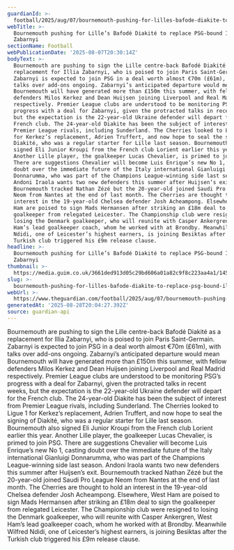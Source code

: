 ```yaml
---
guardianId: >-
  football/2025/aug/07/bournemouth-pushing-for-lilles-bafode-diakite-to-replace-outgoing-illia-zabarnyi
webTitle: >-
  Bournemouth pushing for Lille’s Bafodé Diakité to replace PSG-bound Illia
  Zabarnyi
sectionName: Football
webPublicationDate: '2025-08-07T20:30:14Z'
bodyText: >-
  Bournemouth are pushing to sign the Lille centre-back Bafodé Diakité as a
  replacement for Illia Zabarnyi, who is poised to join Paris Saint-Germain.
  Zabarnyi is expected to join PSG in a deal worth almost €70m (£61m), with
  talks over add-ons ongoing. Zabarnyi’s anticipated departure would mean
  Bournemouth will have generated more than £150m this summer, with fellow
  defenders Milos Kerkez and Dean Huijsen joining Liverpool and Real Madrid
  respectively. Premier League clubs are understood to be monitoring PSG’s
  progress with a deal for Zabarnyi, given the protracted talks in recent weeks,
  but the expectation is the 22-year-old Ukraine defender will depart for the
  French club. The 24-year-old Diakite has been the subject of interest from
  Premier League rivals, including Sunderland. The Cherries looked to Ligue 1
  for Kerkez’s replacement, Adrien Truffert, and now hope to seal the signing of
  Diakité, who was a regular starter for Lille last season. Bournemouth also
  signed Eli Junior Kroupi from the French club Lorient earlier this year.
  Another Lille player, the goalkeeper Lucas Chevalier, is primed to join PSG.
  There are suggestions Chevalier will become Luis Enrique’s new No 1, casting
  doubt over the immediate future of the Italy international Gianluigi
  Donnarumma, who was part of the Champions League-winning side last season.
  Andoni Iraola wants two new defenders this summer after Huijsen’s exit.
  Bournemouth tracked Nathan Zézé but the 20-year-old joined Saudi Pro League
  Neom from Nantes at the end of last month. The Cherries are thought to hold an
  interest in the 19-year-old Chelsea defender Josh Acheampong. Elsewhere, West
  Ham are poised to sign Mads Hermansen after striking an £18m deal to sign the
  goalkeeper from relegated Leicester. The Championship club were resigned to
  losing the Denmark goalkeeper, who will reunite with Casper Ankergren, West
  Ham’s lead goalkeeper coach, whom he worked with at Brondby. Meanwhile Wilfred
  Ndidi, one of Leicester’s highest earners, is joining Besiktas after the
  Turkish club triggered his £9m release clause.
headline: >-
  Bournemouth pushing for Lille’s Bafodé Diakité to replace PSG-bound Illia
  Zabarnyi
thumbnail: >-
  https://media.guim.co.uk/3661ded913d05c29bd606a01a82c9f8c223aa4a1/145_0_4429_3543/500.jpg
slug: >-
  bournemouth-pushing-for-lilles-bafode-diakite-to-replace-psg-bound-illia-zabarnyi
webUrl: >-
  https://www.theguardian.com/football/2025/aug/07/bournemouth-pushing-for-lilles-bafode-diakite-to-replace-outgoing-illia-zabarnyi
generatedAt: '2025-08-28T20:04:27.392Z'
source: guardian-api
---
```

Bournemouth are pushing to sign the Lille centre-back Bafodé Diakité as a replacement for Illia Zabarnyi, who is poised to join Paris Saint-Germain. Zabarnyi is expected to join PSG in a deal worth almost €70m (£61m), with talks over add-ons ongoing. Zabarnyi’s anticipated departure would mean Bournemouth will have generated more than £150m this summer, with fellow defenders Milos Kerkez and Dean Huijsen joining Liverpool and Real Madrid respectively. Premier League clubs are understood to be monitoring PSG’s progress with a deal for Zabarnyi, given the protracted talks in recent weeks, but the expectation is the 22-year-old Ukraine defender will depart for the French club. The 24-year-old Diakite has been the subject of interest from Premier League rivals, including Sunderland. The Cherries looked to Ligue 1 for Kerkez’s replacement, Adrien Truffert, and now hope to seal the signing of Diakité, who was a regular starter for Lille last season. Bournemouth also signed Eli Junior Kroupi from the French club Lorient earlier this year. Another Lille player, the goalkeeper Lucas Chevalier, is primed to join PSG. There are suggestions Chevalier will become Luis Enrique’s new No 1, casting doubt over the immediate future of the Italy international Gianluigi Donnarumma, who was part of the Champions League-winning side last season. Andoni Iraola wants two new defenders this summer after Huijsen’s exit. Bournemouth tracked Nathan Zézé but the 20-year-old joined Saudi Pro League Neom from Nantes at the end of last month. The Cherries are thought to hold an interest in the 19-year-old Chelsea defender Josh Acheampong. Elsewhere, West Ham are poised to sign Mads Hermansen after striking an £18m deal to sign the goalkeeper from relegated Leicester. The Championship club were resigned to losing the Denmark goalkeeper, who will reunite with Casper Ankergren, West Ham’s lead goalkeeper coach, whom he worked with at Brondby. Meanwhile Wilfred Ndidi, one of Leicester’s highest earners, is joining Besiktas after the Turkish club triggered his £9m release clause.
